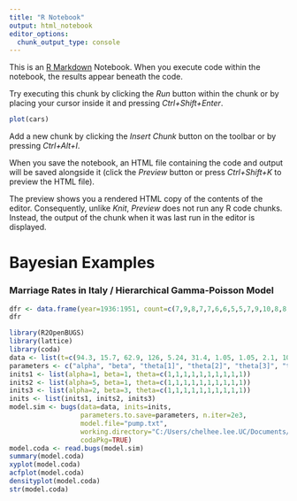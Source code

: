 ```yaml
---
title: "R Notebook"
output: html_notebook
editor_options: 
  chunk_output_type: console
---
```


This is an [R Markdown](http://rmarkdown.rstudio.com) Notebook. When you execute code within the notebook, the results appear beneath the code. 

Try executing this chunk by clicking the *Run* button within the chunk or by placing your cursor inside it and pressing *Ctrl+Shift+Enter*. 

```r
plot(cars)
```

Add a new chunk by clicking the *Insert Chunk* button on the toolbar or by pressing *Ctrl+Alt+I*.

When you save the notebook, an HTML file containing the code and output will be saved alongside it (click the *Preview* button or press *Ctrl+Shift+K* to preview the HTML file).

The preview shows you a rendered HTML copy of the contents of the editor. Consequently, unlike *Knit*, *Preview* does not run any R code chunks. Instead, the output of the chunk when it was last run in the editor is displayed.

# Bayesian Examples 

### Marriage Rates in Italy / Hierarchical Gamma-Poisson Model 

```r
dfr <- data.frame(year=1936:1951, count=c(7,9,8,7,7,6,6,5,5,7,9,10,8,8,8,7))
dfr
```

```r
library(R2OpenBUGS)
library(lattice)
library(coda)
data <- list(t=c(94.3, 15.7, 62.9, 126, 5.24, 31.4, 1.05, 1.05, 2.1, 10.5), x=c(5, 1, 5, 14, 3, 19, 1, 1, 4, 22), N=10)
parameters <- c("alpha", "beta", "theta[1]", "theta[2]", "theta[3]", "theta[4]", "theta[5]", "theta[6]", "theta[7]", "theta[8]", "theta[9]", "theta[10]")
inits1 <- list(alpha=1, beta=1, theta=c(1,1,1,1,1,1,1,1,1,1))
inits2 <- list(alpha=5, beta=1, theta=c(1,1,1,1,1,1,1,1,1,1))
inits3 <- list(alpha=2, beta=3, theta=c(1,1,1,1,1,1,1,1,1,1))
inits <- list(inits1, inits2, inits3)
model.sim <- bugs(data=data, inits=inits, 
                  parameters.to.save=parameters, n.iter=2e3, 
                  model.file="pump.txt", 
                  working.directory="C:/Users/chelhee.lee.UC/Documents/_projects_/dsample/dsample/inst/tests/models/",
                  codaPkg=TRUE)
model.coda <- read.bugs(model.sim)
summary(model.coda)
xyplot(model.coda)
acfplot(model.coda)
densityplot(model.coda)
str(model.coda)
```
